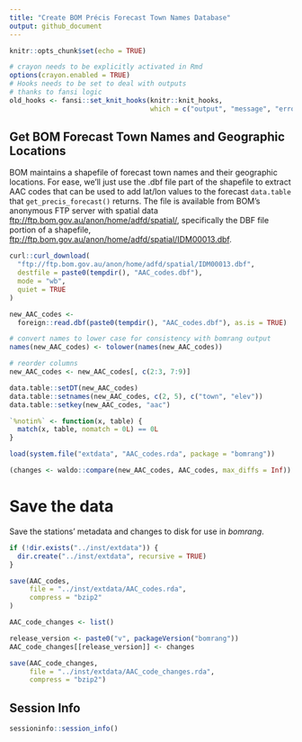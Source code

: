 ```yaml
---
title: "Create BOM Précis Forecast Town Names Database"
output: github_document
---
```


```r
knitr::opts_chunk$set(echo = TRUE)
```

```r
# crayon needs to be explicitly activated in Rmd
options(crayon.enabled = TRUE)
# Hooks needs to be set to deal with outputs
# thanks to fansi logic
old_hooks <- fansi::set_knit_hooks(knitr::knit_hooks, 
                                   which = c("output", "message", "error"))
```

## Get BOM Forecast Town Names and Geographic Locations

BOM maintains a shapefile of forecast town names and their geographic locations.
For ease, we'll just use the .dbf file part of the shapefile to extract AAC codes that can be used to add lat/lon values to the forecast `data.table` that  `get_precis_forecast()` returns.
The file is available from BOM's anonymous FTP server with spatial data <ftp://ftp.bom.gov.au/anon/home/adfd/spatial/>, specifically the DBF file portion of a shapefile, 
<ftp://ftp.bom.gov.au/anon/home/adfd/spatial/IDM00013.dbf>.

```r
curl::curl_download(
  "ftp://ftp.bom.gov.au/anon/home/adfd/spatial/IDM00013.dbf",
  destfile = paste0(tempdir(), "AAC_codes.dbf"),
  mode = "wb",
  quiet = TRUE
)

new_AAC_codes <-
  foreign::read.dbf(paste0(tempdir(), "AAC_codes.dbf"), as.is = TRUE)

# convert names to lower case for consistency with bomrang output
names(new_AAC_codes) <- tolower(names(new_AAC_codes))

# reorder columns
new_AAC_codes <- new_AAC_codes[, c(2:3, 7:9)]

data.table::setDT(new_AAC_codes)
data.table::setnames(new_AAC_codes, c(2, 5), c("town", "elev"))
data.table::setkey(new_AAC_codes, "aac")
```

```r
`%notin%` <- function(x, table) {
  match(x, table, nomatch = 0L) == 0L
}

load(system.file("extdata", "AAC_codes.rda", package = "bomrang"))

(changes <- waldo::compare(new_AAC_codes, AAC_codes, max_diffs = Inf))
```

# Save the data

Save the stations' metadata and changes to disk for use in _bomrang_.

```r
if (!dir.exists("../inst/extdata")) {
  dir.create("../inst/extdata", recursive = TRUE)
}

save(AAC_codes,
     file = "../inst/extdata/AAC_codes.rda",
     compress = "bzip2"
)

AAC_code_changes <- list()

release_version <- paste0("v", packageVersion("bomrang"))
AAC_code_changes[[release_version]] <- changes

save(AAC_code_changes,
     file = "../inst/extdata/AAC_code_changes.rda",
     compress = "bzip2")
```

## Session Info
```r
sessioninfo::session_info()
```
